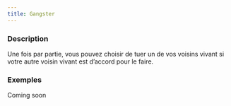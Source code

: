 ```yaml
---
title: Gangster
---
```



<Role GANGSTER header />

### Description

Une fois par partie, vous pouvez choisir de tuer un de vos voisins vivant si votre autre voisin vivant est d’accord pour le faire.

### Exemples

Coming soon

